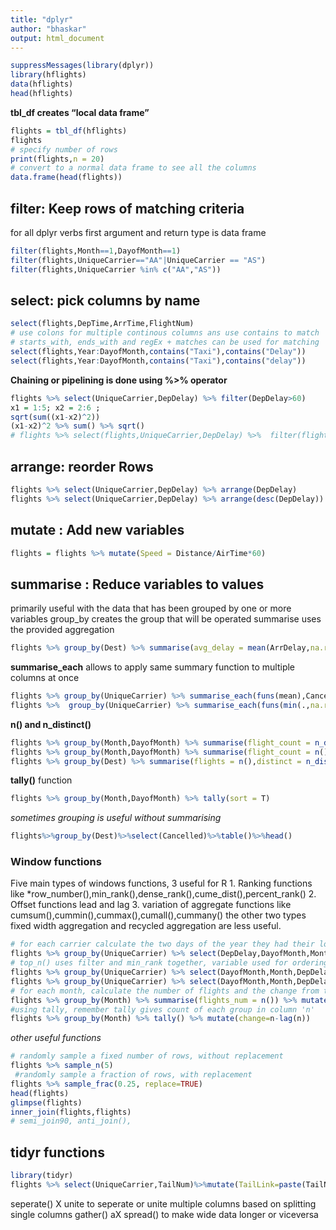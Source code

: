 ```yaml
---
title: "dplyr"
author: "bhaskar"
output: html_document
---
```


```r
suppressMessages(library(dplyr))
library(hflights)
data(hflights)
head(hflights)
```

**tbl_df creates "local data frame"**
```r
flights = tbl_df(hflights)
flights
# specify number of rows
print(flights,n = 20)
# convert to a normal data frame to see all the columns
data.frame(head(flights))
```

## filter: Keep rows of matching criteria

for all dplyr verbs first argument and return type is data frame
```r
filter(flights,Month==1,DayofMonth==1)
filter(flights,UniqueCarrier=="AA"|UniqueCarrier == "AS")
filter(flights,UniqueCarrier %in% c("AA","AS"))
```

## select: pick columns by name

```r
select(flights,DepTime,ArrTime,FlightNum)
# use colons for multiple continous columns ans use contains to match
# starts_with, ends_with and regEx + matches can be used for matching
select(flights,Year:DayofMonth,contains("Taxi"),contains("Delay"))
select(flights,Year:DayofMonth,contains("Taxi"),contains("delay"))
```

**Chaining or pipelining is done using %>% operator**
```r
flights %>% select(UniqueCarrier,DepDelay) %>% filter(DepDelay>60)
x1 = 1:5; x2 = 2:6 ; 
sqrt(sum((x1-x2)^2))
(x1-x2)^2 %>% sum() %>% sqrt()
# flights %>% select(flights,UniqueCarrier,DepDelay) %>%  filter(flights,DepDelay>60)
```

## arrange: reorder Rows
```r
flights %>% select(UniqueCarrier,DepDelay) %>% arrange(DepDelay)
flights %>% select(UniqueCarrier,DepDelay) %>% arrange(desc(DepDelay))
```

## mutate : Add new variables
```r
flights = flights %>% mutate(Speed = Distance/AirTime*60)
```
## summarise : Reduce variables to values
primarily useful with the data that has been grouped by one or more variables
group_by creates the group that will be operated
summarise uses the provided aggregation
```r
flights %>% group_by(Dest) %>% summarise(avg_delay = mean(ArrDelay,na.rm = T))
```
**summarise_each** allows to apply same summary function to multiple columns at once
```r
flights %>% group_by(UniqueCarrier) %>% summarise_each(funs(mean),Cancelled,Diverted)
flights %>%  group_by(UniqueCarrier) %>% summarise_each(funs(min(.,na.rm=T),max(.,na.rm=t)),matches("Delay"))
```
**n() and n_distinct()**
```r
flights %>% group_by(Month,DayofMonth) %>% summarise(flight_count = n_distinct(Dest)) %>% arrange(desc(flight_count))
flights %>% group_by(Month,DayofMonth) %>% summarise(flight_count = n()) %>% arrange(desc(flight_count))
flights %>% group_by(Dest) %>% summarise(flights = n(),distinct = n_distinct(TailNum))
```
**tally()** function
```r
flights %>% group_by(Month,DayofMonth) %>% tally(sort = T)
```

*sometimes grouping is useful without summarising*
```r
flights%>%group_by(Dest)%>%select(Cancelled)%>%table()%>%head()
```

### Window functions
Five main types of windows functions, 3 useful for R
1. Ranking functions like *row_number(),min_rank(),dense_rank(),cume_dist(),percent_rank()
2. Offset functions lead and lag
3. variation of aggregate functions like cumsum(),cummin(),cummax(),cumall(),cummany()
the other two types fixed width aggregation and recycled aggregation are less useful.
```r
# for each carrier calculate the two days of the year they had their longest departure delays
flights %>% group_by(UniqueCarrier) %>% select(DepDelay,DayofMonth,Month) %>% filter(min_rank(desc(DepDelay))<=2) %>% arrange(DepDelay,UniqueCarrier)
# top_n() uses filter and min_rank together, variable used for ordering is by default the last column
flights %>% group_by(UniqueCarrier) %>% select(DayofMonth,Month,DepDelay) %>% top_n(2) %>% arrange(desc(DepDelay),UniqueCarrier)
flights %>% group_by(UniqueCarrier) %>% select(DayofMonth,Month,DepDelay) %>% top_n(2,Month) %>% arrange(desc(DepDelay),UniqueCarrier)
# for each month, calculate the number of flights and the change from the previous month
flights %>% group_by(Month) %>% summarise(flights_num = n()) %>% mutate(change=flights_num - lag(flights_num))
#using tally, remember tally gives count of each group in column 'n'
flights %>% group_by(Month) %>% tally() %>% mutate(change=n-lag(n))
```

*other useful functions*
```r
# randomly sample a fixed number of rows, without replacement
flights %>% sample_n(5)
 #randomly sample a fraction of rows, with replacement
flights %>% sample_frac(0.25, replace=TRUE)
head(flights)
glimpse(flights)
inner_join(flights,flights)
# semi_join90, anti_join(),
```

## tidyr functions
```r
library(tidyr)
flights %>% select(UniqueCarrier,TailNum)%>%mutate(TailLink=paste(TailNum,sample(1:4,n(),replace = T))) %>% separate(TailLink,c("a","b")) %>% head()
```
seperate() X unite to seperate or unite multiple columns based on splitting single columns
gather() aX spread() to make wide data longer or viceversa

